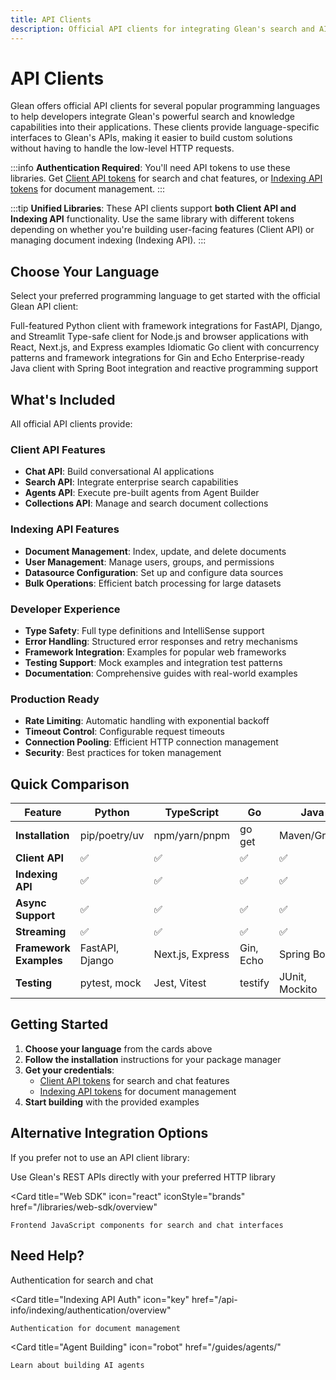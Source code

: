 ```yaml
---
title: API Clients
description: Official API clients for integrating Glean's search and AI capabilities into your applications
---
```



# API Clients

Glean offers official API clients for several popular programming languages to help developers integrate Glean's powerful search and knowledge capabilities into their applications. These clients provide language-specific interfaces to Glean's APIs, making it easier to build custom solutions without having to handle the low-level HTTP requests.

:::info
**Authentication Required**: You'll need API tokens to use these libraries. Get [Client API tokens](/api-info/client/authentication/overview) for search and chat features, or [Indexing API tokens](/api-info/indexing/authentication/overview) for document management.
:::

:::tip
**Unified Libraries**: These API clients support **both Client API and Indexing API** functionality. Use the same library with different tokens depending on whether you're building user-facing features (Client API) or managing document indexing (Indexing API).
:::

## Choose Your Language

Select your preferred programming language to get started with the official Glean API client:

<CardGroup cols={2}>
  <Card
    title="Python"
    icon="python"
    iconStyle="brands"
    href="/libraries/api-clients/python"
  >
    Full-featured Python client with framework integrations for FastAPI, Django, and Streamlit
  </Card>
  <Card
    title="TypeScript"
    icon="js"
    iconStyle="brands"
    href="/libraries/api-clients/typescript"
  >
    Type-safe client for Node.js and browser applications with React, Next.js, and Express examples
  </Card>
  <Card
    title="Go"
    icon="golang"
    iconStyle="brands"
    href="/libraries/api-clients/go"
  >
    Idiomatic Go client with concurrency patterns and framework integrations for Gin and Echo
  </Card>
  <Card
    title="Java"
    icon="java"
    iconStyle="brands"
    href="/libraries/api-clients/java"
  >
    Enterprise-ready Java client with Spring Boot integration and reactive programming support
  </Card>
</CardGroup>

## What's Included

All official API clients provide:

### **Client API Features**
- **Chat API**: Build conversational AI applications
- **Search API**: Integrate enterprise search capabilities  
- **Agents API**: Execute pre-built agents from Agent Builder
- **Collections API**: Manage and search document collections

### **Indexing API Features**
- **Document Management**: Index, update, and delete documents
- **User Management**: Manage users, groups, and permissions
- **Datasource Configuration**: Set up and configure data sources
- **Bulk Operations**: Efficient batch processing for large datasets

### **Developer Experience**
- **Type Safety**: Full type definitions and IntelliSense support
- **Error Handling**: Structured error responses and retry mechanisms
- **Framework Integration**: Examples for popular web frameworks
- **Testing Support**: Mock examples and integration test patterns
- **Documentation**: Comprehensive guides with real-world examples

### **Production Ready**
- **Rate Limiting**: Automatic handling with exponential backoff
- **Timeout Control**: Configurable request timeouts
- **Connection Pooling**: Efficient HTTP connection management
- **Security**: Best practices for token management

## Quick Comparison

| Feature | Python | TypeScript | Go | Java |
|---------|--------|------------|-----|------|
| **Installation** | pip/poetry/uv | npm/yarn/pnpm | go get | Maven/Gradle |
| **Client API** | ✅ | ✅ | ✅ | ✅ |
| **Indexing API** | ✅ | ✅ | ✅ | ✅ |
| **Async Support** | ✅ | ✅ | ✅ | ✅ |
| **Streaming** | ✅ | ✅ | ✅ | ✅ |
| **Framework Examples** | FastAPI, Django | Next.js, Express | Gin, Echo | Spring Boot |
| **Testing** | pytest, mock | Jest, Vitest | testify | JUnit, Mockito |

## Getting Started

1. **Choose your language** from the cards above
2. **Follow the installation** instructions for your package manager
3. **Get your credentials**:
   - [Client API tokens](/api-info/client/authentication/overview) for search and chat features
   - [Indexing API tokens](/api-info/indexing/authentication/overview) for document management
4. **Start building** with the provided examples

## Alternative Integration Options

If you prefer not to use an API client library:

<CardGroup cols={2}>
  <Card 
    title="Direct HTTP Requests"
    icon="globe"
    href="/api/client-api/glean-api"
  >
    Use Glean's REST APIs directly with your preferred HTTP library
  </Card>
  
  <Card 
    title="Web SDK"
    icon="react"
    iconStyle="brands"
    href="/libraries/web-sdk/overview"
  >
    Frontend JavaScript components for search and chat interfaces
  </Card>
</CardGroup>

## Need Help?

<CardGroup cols={3}>
  <Card 
    title="Client API Auth"
    icon="shield"
    href="/api-info/client/authentication/overview"
  >
    Authentication for search and chat
  </Card>
  
  <Card 
    title="Indexing API Auth"
    icon="key"
    href="/api-info/indexing/authentication/overview"
  >
    Authentication for document management
  </Card>
  
  <Card 
    title="Agent Building"
    icon="robot"
    href="/guides/agents/"
  >
    Learn about building AI agents
  </Card>
</CardGroup>
